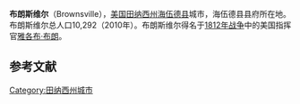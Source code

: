 {{Infobox settlement
|official_name            = 布朗斯维尔
|settlement_type          = 城市
|nickname                 =
|motto                    = Heart of the Tennessee Delta

<!-- Images -->
|image_skyline            = Brownsville TN 2012-04-08 002.jpg
|imagesize                =
|image_caption            =
|image_flag               =
|image_seal               =

<!-- Maps -->
|image_map                = TNMap-doton-Brownsville.PNG
|mapsize                  = 250px
|map_caption              = 所在位置
|image_map1               =
|mapsize1                 =
|map_caption1             =

<!-- Location -->
|coordinates_region       = US-TN
|subdivision_type         = 国家
|subdivision_name         = 美国
|subdivision_type1        = [[美国行政区划|州]]
|subdivision_name1        = [[田纳西州|田纳西州]]
|subdivision_type2        = [[田纳西州行政区划|县]]
|subdivision_name2        = [[海伍德县|海伍德县]]

<!-- Area -->
|unit_pref  =  Imperial
|area_footnotes           =
|area_magnitude           =
|area_total_km2           = 23.6
|area_land_km2            = 23.6
|area_water_km2           = 0.0
|area_total_sq_mi         = 9.1
|area_land_sq_mi          = 9.1
|area_water_sq_mi         = 0.0

<!-- Population -->
|population_as_of         = [[2010年美国人口普查|2010]]
|population_footnotes     =
|population_total         = 10292
|population_density_km2   = 454.9
|population_density_sq_mi = 1178.1

<!-- General information -->
|timezone                 = [[North_American_Central_Time_Zone|Central (CST)]]
|utc_offset               = -6
|timezone_DST             = CDT
|utc_offset_DST           = -5
|elevation_footnotes      =
|elevation_m              = 119
|elevation_ft             = 390
|latd = 35 |latm = 35 |lats = 26 |latNS = N
|longd = 89 |longm = 15 |longs = 39 |longEW = W

<!-- Area/postal codes & others -->
|postal_code_type         = 邮编
|postal_code              = 38012
|area_code                =731
|blank_name               = [[联邦信息处理标准|FIPS编码]]
|blank_info               = 47-08920{{GR|2}}
|blank1_name              = [[地名信息系统|GNIS]]标识 ID
|blank1_info              = 1278634{{GR|3}}
|website                  =
|footnotes                =
}}'''布朗斯维尔'''（Brownsville），[[美国|美国]][[田纳西州|田纳西州]][[海伍德县|海伍德县]]城市，海伍德县县府所在地。布朗斯维尔总人口10,292（2010年）。布朗斯维尔得名于[[1812年战争|1812年战争]]中的美国指挥官[[雅各布·布朗|雅各布·布朗]]。


==参考文献==
{{reflist}}

[[Category:田纳西州城市|Category:田纳西州城市]]